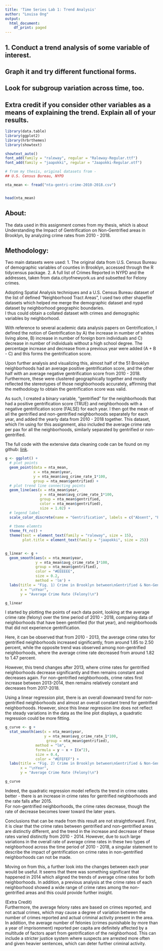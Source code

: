 ```yaml
---
title: 'Time Series Lab 1: Trend Analysis'
author: "Louisa Ong"
output:
  html_document:
    df_print: paged
---
```



## 1. Conduct a trend analysis of some variable of interest.   
## Graph it and try different functional forms.   
## Look for subgroup variation across time, too.   
## Extra credit if you consider other variables as a means of explaining the trend. Explain all of your results.

```r
library(data.table)
library(ggplot2)
library(hrbrthemes)
library(showtext)

showtext_auto()
font_add(family = "raleway", regular = "Raleway-Regular.ttf")
font_add(family = "jaapokki", regular = "Jaapokki-Regular.otf")

# from my thesis, original datasets from - 
## U.S. Census Bureau, NYPD

nta_mean <- fread("nta-gentri-crime-2010-2018.csv")


head(nta_mean)

```
  
## About:  
The data used in this assignment comes from my thesis, which is about Understanding the Impact of Gentrification on Non-Gentrified areas in Brooklyn, by analyzing crime rates from 2010 - 2018.  

## Methodology: 
Two main datasets were used: 
1. The original data from U.S. Census Bureau of demographic variables of counties in Brooklyn, accessed through the R tidycensus package. 
2. A full list of Crimes Reported in NYPD and the addresses, taken from data.cityofnewyork.us and subsetted for Felony crimes.  

Adopting Spatial Analysis techniques and a U.S. Census Bureau dataset of the list of defined "Neighborhood Tract Areas", I used two other shapefile datasets which helped me merge the demographic dataset and nypd dataset by neighborhood geographic boundaries.  
I thus could obtain a collated dataset with crimes and demographic variables by neighborhood.
  
With reference to several academic data analysis papers on Gentrification, I defined the notion of Gentrification by A) the increase in number of whites living alone, B) increase in number of foreign born individuals and C) decrease in number of individuals without a high school degree. The percentage increase and decrease from a previous year were added (A + B - C) and this forms the gentrification score.  
  
Upon further analysis and visualizing this, almost half of the 51 Brooklyn neighborhoods had an average positive gentrification score, and the other half with an average negative gentrification score from 2010 - 2018. Furthermore, these were clustered geographically together and mostly reflected the stereotypes of those neighborhoods accurately, affirming that the methodology to obtain the gentrification score was valid.      
  
As such, I created a binary variable, "gentrified" for the neighborhoods that had a positive gentrification score (TRUE) and neighborhoods with a negative gentrification score (FALSE) for each year. I then got the mean of all the gentrified and non-gentrified neighborhoods separately for each year, and added the yearly data from 2010 - 2018 together. 
This dataset, which I'm using for this assignment, also included the average crime rate per pax for all the neighborhoods, similarly separated by gentrified or non-gentrified.  

The full code with the extensive data cleaning code can be found on my github:   [link](https://github.com/louiedooey/Thesis-Gentrification-and-Crime-NYC).  
    
 
  
```r

g <- ggplot() +
  # plot points
  geom_point(data = nta_mean, 
             x = nta_mean$year,
             y = nta_mean$avg_crime_rate_1*100,
             group = nta_mean$gentrified) +
  # plot trend line connecting points
  geom_line(aes(x = nta_mean$year,
                y = nta_mean$avg_crime_rate_1*100,
                group = nta_mean$gentrified,
                color = nta_mean$gentrified),
                size = 1.02) +
  # legend label 
  scale_color_discrete(name = "Gentrification", labels = c("Absent", "Present")) +
  
  # tbeme elemnts
  theme_ft_rc() +
  theme(text = element_text(family = "raleway", size = 15),
        plot.title = element_text(family = "jaapokki", size = 25))

  
g_linear <- g + 
  geom_smooth(aes(x = nta_mean$year,
              y = nta_mean$avg_crime_rate_1*100,
              group = nta_mean$gentrified),
              color = "#EEEEEE",
              size = 0.2,
              method = 'lm') + 
  labs(title = "Fig. 1) Crime in Brooklyn between\nGentrified & Non-Gentrified Neighborhoods\n", 
       x = "\nYear",
       y = "Average Crime Rate (Felony)\n")

g_linear

```
  
I started by plotting the points of each data point, looking at the average crime rate (felony) over the time period of 2010 - 2018, comparing data of neighborhoods that have been gentrified (for that year), and neighborhoods that did not experience gentrification.  
  
Here, it can be observed that from 2010 - 2013, the average crime rates for gentrified neighborhoods increased significantly, from around 1.85 to 2.50 percent, while the opposite trend was observed among non-gentrified neighborhoods, where the average crime rate decreased from around 1.82 to 1.47 percent.  
  
However, this trend changes after 2013, where crime rates for gentrified neighborhoods decrease significantly and then remains constant and decreases again. For non-gentrified neighborhoods, crime rates first increase between 2013-2014, then remains relatively constant and decreases from 2017-2018. 

  
Using a linear regression plot, there is an overall downward trend for non-gentrified neighborhoods and almost an overall constant trend for gentrified neighborhoods. However, since this linear regression line does not reflect the steady variations in the data as the line plot displays, a quadratic regression could be more fitting.      


    
```r

g_curve <- g + 
  stat_smooth(aes(x = nta_mean$year,
                  y = nta_mean$avg_crime_rate_1*100, 
                   group = nta_mean$gentrified), 
              method = "lm", 
              formula = y ~ x + I(x^2), 
              size = 0.4, 
              color = "#EFEFEF") + 
  labs(title = "Fig. 2) Crime in Brooklyn between\nGentrified & Non-Gentrified Neighborhoods\n", 
       x = "\nYear",
       y = "Average Crime Rate (Felony)\n") 

g_curve

```
  
Indeed, the quadratic regression model reflects the trend in crime rates better - there is an increase in crime rates for gentrified neighborhoods and the rate falls after 2015.  
For non-gentrified neighborhoods, the crime rates decrease, though the rate of decrease becomes lower toward the later years.   
  
  
Conclusions that can be made from this result are not straightforward. First, it is clear that the crime rates between gentrified and non-gentrified areas are distinctly different, and the trend in the increase and decrease of these rates varied distinctly from 2010 - 2014. However, due to such large variations in the overall rate of average crime rates in these two types of neighborhood across the time period of 2010 - 2018, a singular statement to describe the impact of gentrification on crime rates in non-gentrified neighborhoods can not be made.  

Moving on from this, a further look into the changes between each year would be useful. It seems that there was something significant that happened in 2014 which aligned the trends of average crime rates for both neighborhoods. In addition, a previous analysis at the crime rates of each neighborhood showed a wide range of crime rates among the non-gentrified areas and this could provide further insight.   
   
     
(Extra Credit)  
Furthermore, the average felony rates are based on crimes reported, and not actual crimes, which may cause a degree of variation between the number of crimes reported and actual criminal activity present in the area.   
In addition, the average number of felonies (crimes punishable by more than a year of imprisonment) reported per capita are definitely affected by a multitude of factors apart from gentrification of the neighborhood. This can include a stricter justice system where suspects are arrested more often and given heavier sentences, which can deter further criminal activity.       
  
  
  